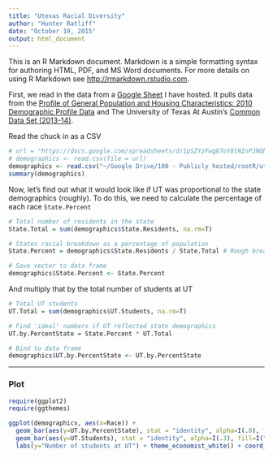 ```yaml
---
title: "Utexas Racial Diversity"
author: "Hunter Ratliff"
date: "October 19, 2015"
output: html_document
---
```


This is an R Markdown document. Markdown is a simple formatting syntax for authoring HTML, PDF, and MS Word documents. For more details on using R Markdown see <http://rmarkdown.rstudio.com>.

First, we read in the data from a [Google Sheet](https://docs.google.com/spreadsheets/d/1pSZYzFwg87oY8lNInPJNQbQtIovGnNm_Itz_PxUYSoc/pub?gid=0&single=true&output=csv) I have hosted. It pulls data from the [Profile of General Population and Housing Characteristics: 2010 Demographic Profile Data](http://factfinder.census.gov/bkmk/table/1.0/en/DEC/10_DP/DPDP1/0400000US48) and 
The University of Texas At Austin's [Common Data Set (2013-14)](https://www.utexas.edu/sites/default/files/files/IMA_PUB_CDS_2013_AY.pdf).   

Read the chuck in as a CSV
```r
# url = "https://docs.google.com/spreadsheets/d/1pSZYzFwg87oY8lNInPJNQbQtIovGnNm_Itz_PxUYSoc/export?format=csv"
# demographics <- read.csv(file = url)
demographics <- read.csv("~/Google Drive/100 - Publicly hosted/rootR/utexas/diveristy/demographics.csv")
summary(demographics)
```

Now, let's find out what it would look like if UT was proportional to the state demographics (roughly). To do this, we need to calculate the percentage of each race `State.Percent`

```r
# Total number of residents in the state
State.Total = sum(demographics$State.Residents, na.rm=T)

# States racial breakdown as a percentage of population
State.Percent = demographics$State.Residents / State.Total # Rough breakdown, not accounting for everyone

# Save vector to data frame
demographics$State.Percent <- State.Percent
```

And multiply that by the total number of students at UT

```r
# Total UT students
UT.Total = sum(demographics$UT.Students, na.rm=T)

# Find 'ideal' numbers if UT reflected state demographics
UT.by.PercentState = State.Percent * UT.Total

# Bind to data frame
demographics$UT.by.PercentState <- UT.by.PercentState
```

***
### Plot

```r
require(ggplot2)
require(ggthemes)

ggplot(demographics, aes(x=Race)) + 
  geom_bar(aes(y=UT.by.PercentState), stat = "identity", alpha=I(.8), fill=I("black")) + 
  geom_bar(aes(y=UT.Students), stat = "identity", alpha=I(.3), fill=I("green"), color=I("#BF5700")) + 
  labs(y="Number of students at UT") + theme_economist_white() + coord_flip() 

```

```r


```